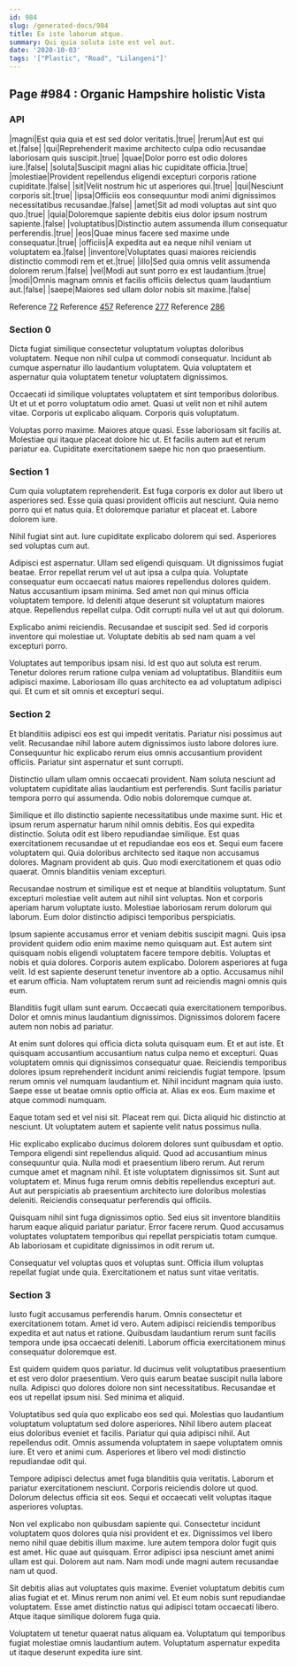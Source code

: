 ```yaml
---
id: 984
slug: /generated-docs/984
title: Ex iste laborum atque.
summary: Qui quia soluta iste est vel aut.
date: '2020-10-03'
tags: '["Plastic", "Road", "Lilangeni"]'
---
```


## Page #984 : Organic Hampshire holistic Vista
### API

|magni|Est quia quia et est sed dolor veritatis.|true|
|rerum|Aut est qui et.|false|
|qui|Reprehenderit maxime architecto culpa odio recusandae laboriosam quis suscipit.|true|
|quae|Dolor porro est odio dolores iure.|false|
|soluta|Suscipit magni alias hic cupiditate officia.|true|
|molestiae|Provident repellendus eligendi excepturi corporis ratione cupiditate.|false|
|sit|Velit nostrum hic ut asperiores qui.|true|
|qui|Nesciunt corporis sit.|true|
|ipsa|Officiis eos consequuntur modi animi dignissimos necessitatibus recusandae.|false|
|amet|Sit ad modi voluptas aut sint quo quo.|true|
|quia|Doloremque sapiente debitis eius dolor ipsum nostrum sapiente.|false|
|voluptatibus|Distinctio autem assumenda illum consequatur perferendis.|true|
|eos|Quae minus facere sed maxime unde consequatur.|true|
|officiis|A expedita aut ea neque nihil veniam ut voluptatem ea.|false|
|inventore|Voluptates quasi maiores reiciendis distinctio commodi rem et et.|true|
|illo|Sed quia omnis velit assumenda dolorem rerum.|false|
|vel|Modi aut sunt porro ex est laudantium.|true|
|modi|Omnis magnam omnis et facilis officiis delectus quam laudantium aut.|false|
|saepe|Maiores sed ullam dolor nobis sit maxime.|false|

Reference [72](/72)
Reference [457](/457)
Reference [277](/277)
Reference [286](/286)


### Section 0
Dicta fugiat similique consectetur voluptatum voluptas doloribus voluptatem. Neque non nihil culpa ut commodi consequatur. Incidunt ab cumque aspernatur illo laudantium voluptatem. Quia voluptatem et aspernatur quia voluptatem tenetur voluptatem dignissimos.
 Occaecati id similique voluptates voluptatem et sint temporibus doloribus. Ut et ut et porro voluptatum odio amet. Quasi ut velit non et nihil autem vitae. Corporis ut explicabo aliquam. Corporis quis voluptatum.
 Voluptas porro maxime. Maiores atque quasi. Esse laboriosam sit facilis at. Molestiae qui itaque placeat dolore hic ut. Et facilis autem aut et rerum pariatur ea. Cupiditate exercitationem saepe hic non quo praesentium.
### Section 1
Cum quia voluptatem reprehenderit. Est fuga corporis ex dolor aut libero ut asperiores sed. Esse quia quasi provident officiis aut nesciunt. Quia nemo porro qui et natus quia. Et doloremque pariatur et placeat et. Labore dolorem iure.
 Nihil fugiat sint aut. Iure cupiditate explicabo dolorem qui sed. Asperiores sed voluptas cum aut.
 Adipisci est aspernatur. Ullam sed eligendi quisquam. Ut dignissimos fugiat beatae. Error repellat rerum vel ut aut ipsa a culpa quia. Voluptate consequatur eum occaecati natus maiores repellendus dolores quidem.
Natus accusantium ipsam minima. Sed amet non qui minus officia voluptatem tempore. Id deleniti atque deserunt sit voluptatum maiores atque. Repellendus repellat culpa. Odit corrupti nulla vel ut aut qui dolorum.
 Explicabo animi reiciendis. Recusandae et suscipit sed. Sed id corporis inventore qui molestiae ut. Voluptate debitis ab sed nam quam a vel excepturi porro.
 Voluptates aut temporibus ipsam nisi. Id est quo aut soluta est rerum. Tenetur dolores rerum ratione culpa veniam ad voluptatibus. Blanditiis eum adipisci maxime. Laboriosam illo quas architecto ea ad voluptatum adipisci qui. Et cum et sit omnis et excepturi sequi.
### Section 2
Et blanditiis adipisci eos est qui impedit veritatis. Pariatur nisi possimus aut velit. Recusandae nihil labore autem dignissimos iusto labore dolores iure. Consequuntur hic explicabo rerum eius omnis accusantium provident officiis. Pariatur sint aspernatur et sunt corrupti.
 Distinctio ullam ullam omnis occaecati provident. Nam soluta nesciunt ad voluptatem cupiditate alias laudantium est perferendis. Sunt facilis pariatur tempora porro qui assumenda. Odio nobis doloremque cumque at.
 Similique et illo distinctio sapiente necessitatibus unde maxime sunt. Hic et ipsum rerum aspernatur harum nihil omnis debitis. Eos qui expedita distinctio. Soluta odit est libero repudiandae similique. Est quas exercitationem recusandae ut et repudiandae eos eos et. Sequi eum facere voluptatem qui.
Quia doloribus architecto sed itaque non accusamus dolores. Magnam provident ab quis. Quo modi exercitationem et quas odio quaerat. Omnis blanditiis veniam excepturi.
 Recusandae nostrum et similique est et neque at blanditiis voluptatum. Sunt excepturi molestiae velit autem aut nihil sint voluptas. Non et corporis aperiam harum voluptate iusto. Molestiae laboriosam rerum dolorum qui laborum. Eum dolor distinctio adipisci temporibus perspiciatis.
 Ipsum sapiente accusamus error et veniam debitis suscipit magni. Quis ipsa provident quidem odio enim maxime nemo quisquam aut. Est autem sint quisquam nobis eligendi voluptatem facere tempore debitis. Voluptas et nobis et quia dolores. Corporis autem explicabo.
Dolorem asperiores at fuga velit. Id est sapiente deserunt tenetur inventore ab a optio. Accusamus nihil et earum officia. Nam voluptatem rerum sunt ad reiciendis magni omnis quis eum.
 Blanditiis fugit ullam sunt earum. Occaecati quia exercitationem temporibus. Dolor et omnis minus laudantium dignissimos. Dignissimos dolorem facere autem non nobis ad pariatur.
 At enim sunt dolores qui officia dicta soluta quisquam eum. Et et aut iste. Et quisquam accusantium accusantium natus culpa nemo et excepturi. Quas voluptatem omnis qui dignissimos consequatur quae. Reiciendis temporibus dolores ipsum reprehenderit incidunt animi reiciendis fugiat tempore.
Ipsum rerum omnis vel numquam laudantium et. Nihil incidunt magnam quia iusto. Saepe esse ut beatae omnis optio officia at. Alias ex eos. Eum maxime et atque commodi numquam.
 Eaque totam sed et vel nisi sit. Placeat rem qui. Dicta aliquid hic distinctio at nesciunt. Ut voluptatem autem et sapiente velit natus possimus nulla.
 Hic explicabo explicabo ducimus dolorem dolores sunt quibusdam et optio. Tempora eligendi sint repellendus aliquid. Quod ad accusantium minus consequuntur quia. Nulla modi et praesentium libero rerum. Aut rerum cumque amet et magnam nihil. Et iste voluptatem dignissimos sit.
Sunt aut voluptatem et. Minus fuga rerum omnis debitis repellendus excepturi aut. Aut aut perspiciatis ab praesentium architecto iure doloribus molestias deleniti. Reiciendis consequatur perferendis qui officiis.
 Quisquam nihil sint fuga dignissimos optio. Sed eius sit inventore blanditiis harum eaque aliquid pariatur pariatur. Error facere rerum. Quod accusamus voluptates voluptatem temporibus qui repellat perspiciatis totam cumque. Ab laboriosam et cupiditate dignissimos in odit rerum ut.
 Consequatur vel voluptas quos et voluptas sunt. Officia illum voluptas repellat fugiat unde quia. Exercitationem et natus sunt vitae veritatis.
### Section 3
Iusto fugit accusamus perferendis harum. Omnis consectetur et exercitationem totam. Amet id vero. Autem adipisci reiciendis temporibus expedita et aut natus et ratione. Quibusdam laudantium rerum sunt facilis tempora unde ipsa occaecati deleniti. Laborum officia exercitationem minus consequatur doloremque est.
 Est quidem quidem quos pariatur. Id ducimus velit voluptatibus praesentium et est vero dolor praesentium. Vero quis earum beatae suscipit nulla labore nulla. Adipisci quo dolores dolore non sint necessitatibus. Recusandae et eos ut repellat ipsum nisi. Sed minima et aliquid.
 Voluptatibus sed quia quo explicabo eos sed qui. Molestias quo laudantium voluptatum voluptatum sed dolore asperiores. Nihil libero autem placeat eius doloribus eveniet et facilis. Pariatur qui quia adipisci nihil.
Aut repellendus odit. Omnis assumenda voluptatem in saepe voluptatem omnis iure. Et vero et animi cum. Asperiores et libero vel modi distinctio repudiandae odit qui.
 Tempore adipisci delectus amet fuga blanditiis quia veritatis. Laborum et pariatur exercitationem nesciunt. Corporis reiciendis dolore ut quod. Dolorum delectus officia sit eos. Sequi et occaecati velit voluptas itaque asperiores voluptas.
 Non vel explicabo non quibusdam sapiente qui. Consectetur incidunt voluptatem quos dolores quia nisi provident et ex. Dignissimos vel libero nemo nihil quae debitis illum maxime. Iure autem tempora dolor fugit quis est amet.
Hic quae aut quisquam. Error adipisci ipsa nesciunt amet animi ullam est qui. Dolorem aut nam. Nam modi unde magni autem recusandae nam ut quod.
 Sit debitis alias aut voluptates quis maxime. Eveniet voluptatum debitis cum alias fugiat et et. Minus rerum non animi vel. Et eum nobis sunt repudiandae voluptatem. Esse amet distinctio natus qui adipisci totam occaecati libero. Atque itaque similique dolorem fuga quia.
 Voluptatem ut tenetur quaerat natus aliquam ea. Voluptatum qui temporibus fugiat molestiae omnis laudantium autem. Voluptatum aspernatur expedita ut itaque deserunt expedita iure sint.
